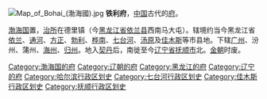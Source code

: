 [[File:Map_of_Bohai_(渤海國).jpg|thumb]]
'''铁利府'''，[[中国|中国]]古代的[[府_(行政区划)|府]]。

[[渤海国|渤海国]]置，[[治所|治所]]在德里镇（今[[黑龙江省|黑龙江省]][[依兰县|依兰县]]西南马大屯）。辖境约当今黑龙江省[[依兰县|依兰]]、[[通河县|通河]]、[[方正县|方正]]、[[勃利县|勃利]]、[[桦南县|桦南]]、[[七台河市|七台河]]、[[汤原县|汤原]]及[[佳木斯市|佳木斯]]等市县地。下辖[[广州_(渤海国)|广州]]、汾州、蒲州、[[海州_(渤海国)|海州]]、[[归州_(渤海国)|归州]]。地入[[契丹|契丹]]后，南徙至今[[辽宁省|辽宁省]][[抚顺市|抚顺市]]北。[[金朝|金朝]]时废。 

{{渤海国行政区划|nocat}}
{{辽朝行政区划|nocat}}
{{中国古代行政区划小作品}}
{{DEFAULTSORT:T}}
[[Category:渤海国的府|Category:渤海国的府]]
[[Category:辽朝的府|Category:辽朝的府]]
[[Category:黑龙江的府|Category:黑龙江的府]]
[[Category:辽宁的府|Category:辽宁的府]]
[[Category:哈尔滨行政区划史|Category:哈尔滨行政区划史]]
[[Category:七台河行政区划史|Category:七台河行政区划史]]
[[Category:佳木斯行政区划史|Category:佳木斯行政区划史]]
[[Category:抚顺行政区划史|Category:抚顺行政区划史]]